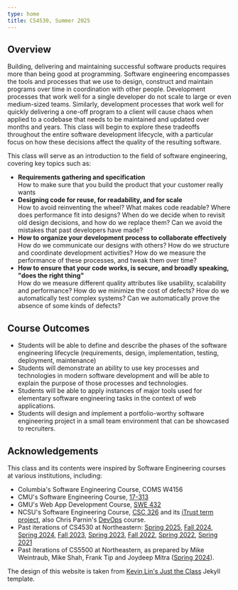 ```yaml
---
type: home
title: CS4530, Summer 2025
---
```


## Overview

Building, delivering and maintaining successful software products requires more than being good at programming. Software engineering encompasses the tools and processes that we use to design, construct and maintain programs over time in coordination with other people. Development processes that work well for a single developer do not scale to large or even medium-sized teams. Similarly, development processes that work well for quickly delivering a one-off program to a client will cause chaos when applied to a codebase that needs to be maintained and updated over months and years. This class will begin to explore these tradeoffs throughout the entire software development lifecycle, with a particular focus on how these decisions affect the quality of the resulting software.

This class will serve as an introduction to the field of software engineering, covering key topics such as:

- **Requirements gathering and specification** <br />How to make sure that you build the product that your customer really wants
- **Designing code for reuse, for readability, and for scale** <br />How to avoid reinventing the wheel? What makes code readable? Where does performance fit into designs? When do we decide when to revisit old design decisions, and how do we replace them? Can we avoid the mistakes that past developers have made?
- **How to organize your development process to collaborate effectively** <br />How do we communicate our designs with others? How do we structure and coordinate development activities? How do we measure the performance of these processes, and tweak them over time?
- **How to ensure that your code works, is secure, and broadly speaking, "does the right thing"** <br />How do we measure different quality attributes like usability, scalability and performance? How do we minimize the cost of defects? How do we automatically test complex systems? Can we automatically prove the absence of some kinds of defects?

## Course Outcomes

- Students will be able to define and describe the phases of the software engineering lifecycle (requirements, design, implementation, testing, deployment, maintenance)
- Students will demonstrate an ability to use key processes and technologies in modern software development and will be able to explain the purpose of those processes and technologies.
- Students will be able to apply instances of major tools used for elementary software engineering tasks in the context of web applications.
- Students will design and implement a portfolio-worthy software engineering project in a small team environment that can be showcased to recruiters.

## Acknowledgements

This class and its contents were inspired by Software Engineering courses at various institutions, including:

- Columbia's Software Engineering Course, COMS W4156
- CMU's Software Engineering Course, [17-313](https://cmu-313.github.io/)
- GMU's Web App Development Course, [SWE 432](https://cs.gmu.edu/~tlatoza/teaching/swe432f19/home.html)
- NCSU's Software Engineering Course, [CSC 326](https://sites.google.com/a/ncsu.edu/csc326-software-engineering/) and its [iTrust term project](https://dl.acm.org/doi/10.1145/3183377.3183393), also Chris Parnin's [DevOps](https://www.engineeringonline.ncsu.edu/course/csc-519-devops-modern-software-engineering-practices/) course.
- Past iterations of CS4530 at Northeastern: [Spring 2025](https://neu-se.github.io/CS4530-Spring-2025/), [Fall 2024](https://neu-se.github.io/CS4530-Fall-2024/), [Spring 2024](https://neu-se.github.io/CS4530-Spring-2024/), [Fall 2023](https://neu-se.github.io/CS4530-Fall-2023/), [Spring 2023](https://neu-se.github.io/CS4530-Spring-2023/), [Fall 2022](https://neu-se.github.io/CS4530-Fall-2022/), [Spring 2022](https://neu-se.github.io/CS4530-Spring-2022/), [Spring 2021](https://neu-se.github.io/CS4530-CS5500-Spring-2021/)
- Past iterations of CS5500 at Northeastern, as prepared by Mike Weintraub, Mike Shah, Frank Tip and Joydeep Mitra ([Spring 2024](https://sites.google.com/view/sp24-cs5500/)).

The design of this website is taken from [Kevin Lin's Just the Class](https://kevinl.info/just-the-class/) Jekyll template.
